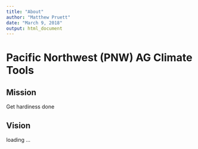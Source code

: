 ```yaml
---
title: "About"
author: "Matthew Pruett"
date: "March 9, 2018"
output: html_document
---
```


# Pacific Northwest (PNW) AG Climate Tools

## Mission

Get hardiness done

## Vision

loading ... 
